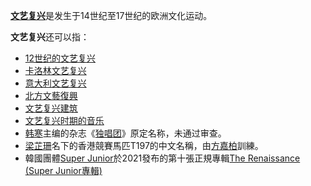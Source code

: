 '''[[文艺复兴|文艺复兴]]'''是发生于14世纪至17世纪的欧洲文化运动。

'''文艺复兴'''还可以指：

* [[12世纪的文艺复兴|12世纪的文艺复兴]]
* [[卡洛林文艺复兴|卡洛林文艺复兴]]
* [[意大利文艺复兴|意大利文艺复兴]]
* [[北方文藝復興|北方文藝復興]]
* [[文艺复兴建筑|文艺复兴建筑]]
* [[文艺复兴时期的音乐|文艺复兴时期的音乐]]
* [[韩寒|韩寒]]主编的杂志《[[独唱团|独唱团]]》原定名称，未通过审查。
* [[梁芷珊|梁芷珊]]名下的香港競賽馬匹T197的中文名稱，由[[方嘉柏|方嘉柏]]訓練。
*韓國團體[[Super_Junior|Super Junior]]於2021發布的第十張正規專輯[[The_Renaissance_(Super_Junior專輯)|The Renaissance (Super Junior專輯)]]

{{disambig||Cat=四字消歧义|Help=W文艺复兴}}